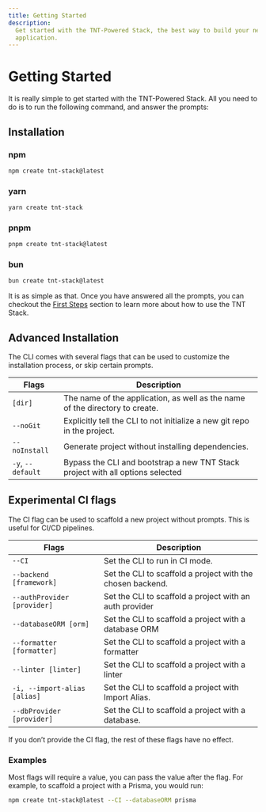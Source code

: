 ```yaml
---
title: Getting Started
description:
  Get started with the TNT-Powered Stack, the best way to build your next web
  application.
---
```



# Getting Started

It is really simple to get started with the TNT-Powered Stack. All you need to
do is to run the following command, and answer the prompts:

## Installation

### npm

```bash
npm create tnt-stack@latest
```

### yarn

```bash
yarn create tnt-stack
```

### pnpm

```bash
pnpm create tnt-stack@latest
```

### bun

```bash
bun create tnt-stack@latest
```

It is as simple as that. Once you have answered all the prompts, you can
checkout the [First Steps](/first-steps) section to learn more about how to use
the TNT Stack.

## Advanced Installation

The CLI comes with several flags that can be used to customize the installation
process, or skip certain prompts.

| Flags             | Description                                                                    |
| ----------------- | ------------------------------------------------------------------------------ |
| `[dir]`           | The name of the application, as well as the name of the directory to create.   |
| `--noGit`         | Explicitly tell the CLI to not initialize a new git repo in the project.       |
| `--noInstall`     | Generate project without installing dependencies.                              |
| `-y`, `--default` | Bypass the CLI and bootstrap a new TNT Stack project with all options selected |

## Experimental CI flags

The CI flag can be used to scaffold a new project without prompts. This is
useful for CI/CD pipelines.

| Flags                        | Description                                                |
| ---------------------------- | ---------------------------------------------------------- |
| `--CI`                       | Set the CLI to run in CI mode.                             |
| `--backend [framework]`      | Set the CLI to scaffold a project with the chosen backend. |
| `--authProvider [provider]`  | Set the CLI to scaffold a project with an auth provider    |
| `--databaseORM [orm]`        | Set the CLI to scaffold a project with a database ORM      |
| `--formatter [formatter]`    | Set the CLI to scaffold a project with a formatter         |
| `--linter [linter]`          | Set the CLI to scaffold a project with a linter            |
| `-i, --import-alias [alias]` | Set the CLI to scaffold a project with Import Alias.       |
| `--dbProvider [provider]`    | Set the CLI to scaffold a project with a database.         |

<Callout type="warning">
  If you don’t provide the CI flag, the rest of these flags have no effect.
</Callout>

### Examples

Most flags will require a value, you can pass the value after the flag. For
example, to scaffold a project with a Prisma, you would run:

```bash
npm create tnt-stack@latest --CI --databaseORM prisma
```
